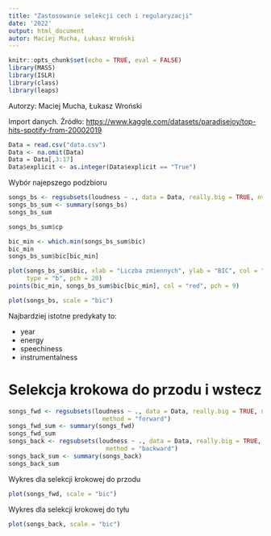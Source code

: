 ```yaml
---
title: "Zastosowanie selekcji cech i regularyzacji"
date: '2022'
output: html_document
autor: Maciej Mucha, Łukasz Wroński
---
```


```r
knitr::opts_chunk$set(echo = TRUE, eval = FALSE)
library(MASS)
library(ISLR)
library(class)
library(leaps)

```

Autorzy: Maciej Mucha, Łukasz Wroński

Import danych. Źródło: <https://www.kaggle.com/datasets/paradisejoy/top-hits-spotify-from-20002019>

```r
Data = read.csv("data.csv")
Data <- na.omit(Data)
Data = Data[,3:17]
Data$explicit <- as.integer(Data$explicit == "True")
```

Wybór najepszego podzbioru

```r
songs_bs <- regsubsets(loudness ~ ., data = Data, really.big = TRUE, nvmax=15)
songs_bs_sum <- summary(songs_bs)
songs_bs_sum
```

```r
songs_bs_sum$cp
```

```r
bic_min <- which.min(songs_bs_sum$bic)
bic_min
songs_bs_sum$bic[bic_min]
```

```r
plot(songs_bs_sum$bic, xlab = "Liczba zmiennych", ylab = "BIC", col = "green",
     type = "b", pch = 20)
points(bic_min, songs_bs_sum$bic[bic_min], col = "red", pch = 9)

```
```r
plot(songs_bs, scale = "bic")
```
Najbardziej istotne predykaty to:

- year
- energy
- speechiness
- instrumentalness


# Selekcja krokowa do przodu i wstecz


```r
songs_fwd <- regsubsets(loudness ~ ., data = Data, really.big = TRUE, nvmax=15,
                          method = "forward")
songs_fwd_sum <- summary(songs_fwd)
songs_fwd_sum
songs_back <- regsubsets(loudness ~ ., data = Data, really.big = TRUE, nvmax=15,
                           method = "backward")
songs_back_sum <- summary(songs_back)
songs_back_sum
```

Wykres dla selekcji krokowej do przodu 
```r
plot(songs_fwd, scale = "bic")
```
Wykres dla selekcji krokowej do tyłu 

```r
plot(songs_back, scale = "bic")
```


